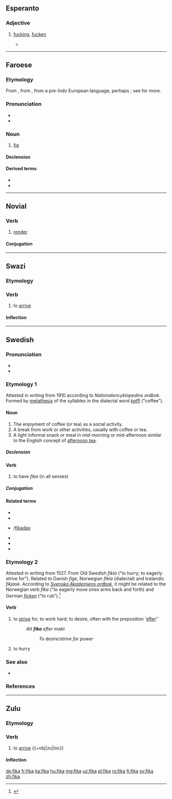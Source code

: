==Esperanto==

===Adjective===
{{eo-head}}

# {{lb|eo|vulgar}} [[fucking]], [[fucken]]
#* {{quote-newsgroup
|date=2000-01-16
|title=Neĝa Taglibro (komika)
|first=David J.
|last=Coffin
|newsgroup=soc.culture.esperanto
|id=nEcg4.3600$Ef6.939221@news.shore.net
|url=http://groups.google.com/group/soc.culture.esperanto/msg/1c0e31dbe97cd813
|passage=Dek-kvin Dio-damnaj '''fikaj''' {{l|eo|centimetroj}} da '''fika''' {{l|eo|neĝo}} kaj '''fika''' {{l|eo|neĝpluvo}} kaj '''fika''' {{l|eo|glacio}} kaj {{l|eo|neniu}} {{l|eo|scias}} {{l|eo|kia}} {{l|eo|alia}} {{l|eo|blanka}} {{l|eo|fekaĵo}} {{l|eo|falis}} {{l|eo|lastanokte}}.
|translation=15 goddamn '''fucking''' centimeters of '''fucking''' snow and '''fucking''' sleet and '''fucking''' ice and nobody-knows-what kind of other white shit fell last night.
}}

----

==Faroese==

===Etymology===
From {{etyl|VL.|fo}} {{m|la|fīca||fig}}, from {{etyl|la|fo}} {{m|la|fīcus||fig tree}}, from a pre-Indo European language, perhaps {{etyl|phn|fo}} {{m|phn|||tr=pagh|ripe fig|sc=Phnx}}; see {{m|en|fig}} for more.

===Pronunciation===
* {{IPA|/ˈfiːka/|lang=fo}}
* {{rhymes|iːka|lang=fo}}

===Noun===
{{fo-noun|f|fiku|fikur}}

# [[fig]]

====Declension====
{{fo-decl-noun-f1|fik}}

====Derived terms====
* {{l|fo|fikublað}}
* {{l|fo|fikutræ}}

----

==Novial==

===Verb===
{{nov-verb}}

# [[render]]

====Conjugation====
{{nov-conj}}

----

==Swazi==

===Etymology===
{{rfe|ss}}

===Verb===
{{ss-verb}}

# to [[arrive]]

====Inflection====
{{rfinfl|ss|verb}}

----

==Swedish==

===Pronunciation===
* {{IPA|/ˈfiːˌka/|lang=sv}}
* {{audio|Sv-fika.ogg|audio|lang=sv}}

===Etymology 1===
Attested in writing from 1910 according to ''Nationalencyklopedins ordbok''. Formed by [[metathesis]] of the syllables in the dialectal word ''[[kaffi]]'' ("coffee").

====Noun====
{{sv-noun|c}}

# The enjoyment of coffee (or tea) as a social activity.
# A break from work or other activities, usually with coffee or tea.
# A light informal snack or meal in mid-morning or mid-afternoon similar to the English concept of [[afternoon tea]].

=====Declension=====
{{sv-infl-noun-c-or|fik}}

====Verb====
{{head|sv|verb}}
# to have ''fika'' (in all senses)

=====Conjugation=====
{{sv-conj-wk|nop=1}}

====Related terms====
* {{l|sv|fik}}
* {{l|sv|fikabröd}}
* {{l|sv|fikadags}}/[[fikadax]]
* {{l|sv|fikapaus}}
* {{l|sv|jobbfika}}
* {{l|sv|personalfika}}

===Etymology 2===
Attested in writing from 1527. From Old Swedish ''fikia'' ("to hurry; to eagerly strive for"). Related to Danish ''fige'', Norwegian ''fikia'' (dialectal) and Icelandic ''fíkjask''. According to ''[[:w:Svenska Akademiens ordbok|Svenska Akademiens ordbok]]'', it might be related to the Norwegian verb ''fika'' ("to eagerly move ones arms back and forth) and German ''[[ficken]]'' ("to rub").<ref>{{R:SAOB online|fika}}</ref>

====Verb====
# {{lb|sv|archaic}} to [[strive]] for, to work hard; to desire, often with the preposition '[[efter]]''
#: ''Att '''fika''' efter makt''
#:: ''To desire/strive for power''
# {{lb|sv|archaic}} to hurry

===See also===
* {{l|sv|fika efter}}

===References===
<references/>

----

==Zulu==

===Etymology===
{{rfe|zu}}

===Verb===
{{zu-verb}}

# {{lb|zu|intransitive}} to [[arrive]] {{+obj|zu|loc}}

====Inflection====
{{zu-infl-verb|L}}

[[de:fika]]
[[fr:fika]]
[[ka:fika]]
[[hu:fika]]
[[mg:fika]]
[[uz:fika]]
[[pl:fika]]
[[ro:fika]]
[[fi:fika]]
[[sv:fika]]
[[zh:fika]]